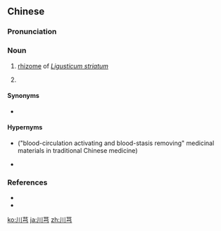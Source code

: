 ==Chinese==
{{zh-forms}}

===Pronunciation===
{{zh-pron
|m=chuānxiōng,chuānqiōng,chuāngōng,1nb=Mainland,2nb=Taiwan,3nb=Singapore
|c=cyun1 gung1
|h=pfs=chhôn-kiûng
|mn=chhoan-kiong
|cat=n
}}

===Noun===
{{zh-noun}}

# {{lb|zh|TCM}} [[rhizome]] of ''[[Ligusticum striatum]]'' {{gloss|a herb}}
# {{taxlink|Conioselinum|genus|noshow=1}}

====Synonyms====
* {{zh-l|芎藭}}

====Hypernyms====
* {{zh-l|活血祛瘀藥}} ("blood-circulation activating and blood-stasis removing" medicinal materials in traditional Chinese medicine)
* {{zh-l|藥材}}

===References===
* {{cite-book
|last=
|first=
|authorlink=
|coauthors=
|year=
|title=The Pinyin Chinese-English Dictionary
|publisher=The Commercial Press
|location=
|isbn=0471867969
}}
* {{cite-book
|last=
|first=
|authorlink=
|coauthors=
|year=
|title=Far East Chinese-English Dictionary
|publisher=
|location=
|isbn=9576122325
}}

[[ko:川芎]]
[[ja:川芎]]
[[zh:川芎]]